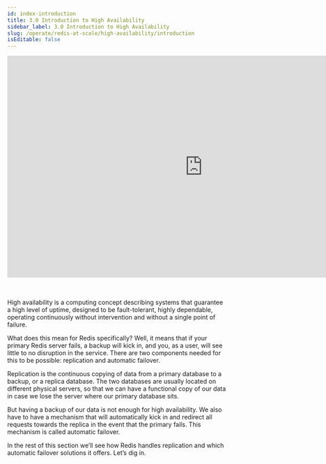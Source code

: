 ```yaml
---
id: index-introduction
title: 3.0 Introduction to High Availability
sidebar_label: 3.0 Introduction to High Availability
slug: /operate/redis-at-scale/high-availability/introduction
isEditable: false
---
```



<div align="center">
<iframe width="896" height="509" src="https://www.youtube.com/embed/X6D2AQ_FCl0" title="YouTube video player" frameborder="0" allow="accelerometer; autoplay; clipboard-write; encrypted-media; gyroscope; picture-in-picture" allowfullscreen></iframe>
</div>
<br />
<br />
<p>High availability is a computing concept describing systems that guarantee a high level of uptime, designed to be fault-tolerant, highly dependable, operating continuously without intervention and without a single point of failure.</p>

What does this mean for Redis specifically? Well, it means that if your primary Redis server fails, a backup will kick in, and you, as a user, will see little to no disruption in the service. There are two components needed for this to be possible: replication and automatic failover. 

Replication is the continuous copying of data from a primary database to a backup, or a replica database. The two databases are usually located on different physical servers, so that we can have a functional copy of our data in case we lose the server where our primary database sits. 

But having a backup of our data is not enough for high availability. We also have to have a mechanism that will automatically kick in and redirect all requests towards the replica in the event that the primary fails. This mechanism is called automatic failover.

In the rest of this section we’ll see how Redis handles replication and which automatic failover solutions it offers. Let’s dig in.
